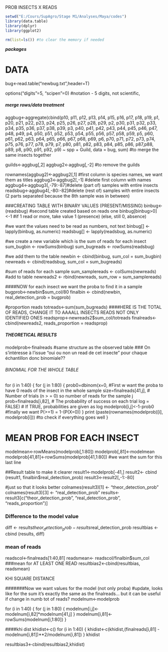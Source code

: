 ############## PROB INSECTS X READS


```{r echo=FALSE}
setwd("E:/Cours/SupAgro/Stage M1/Analyses/Maya/codes")
library(data.table)
library(dplyr)
library(ggplot2)

rm(list=ls()) #to clear the memory if needed

```

***packages***

# DATA 

bug<-read.table("newbug.txt",header=T)

options("digits"=5, "scipen"=0)  #notation - 5 digits, not scientific,

##### merge rows/data treatment #####

aggbug<-aggregate(cbind(p10, p11, p12, p13, p14, p15, p16, p17, p18, p19, p1, p20, p21, p22, p23,
                        p24, p25, p26, p27, p28, p29, p2, p30, p31, p32, p33, p34, p35, p36, p37,
                        p38, p39, p3, p40, p41, p42, p43, p44, p45, p46, p47, p48, p49, p4, p50, p51,
                        p52, p53, p54, p55, p56, p57, p58, p59, p5, p60, p61, p62, p63, p64, p65, p66,
                        p67, p68, p69, p6, p70, p71, p72, p73, p74, p75, p76, p77, p78, p79, p7, p80,
                        p81, p82, p83, p84, p85, p86, p87,p88, p89, p8, p90, p91, p92, p9) ~ spp + Guild, data = bug, sum)
#to merge the same insects together

guilds<-aggbug[,2]
aggbug2<-aggbug[,-2] #to remove the guilds

rownames(aggbug2)<-aggbug2[,1] #first column is species names, we want them as titles
aggbug3<-aggbug2[,-1] #delete first column with names
aggbug4<-aggbug3[,-79:-87]#delete (part of) samples with entire insects
readsbug<-aggbug4[,-80:-82]#delete (rest of) samples with entire insects (2 parts separated because the 8th sample was in between)

###CREATING TABLE WITH BINARY VALUES (PRESENT/MISSING)
binbug<-(readsbug) #second table created based on reads one
binbug[binbug>0]<-1 #if 1 read or more, take value 1 (presence) (else, still 0, absence)

#we want the values need to be read as numbers, not text
binbug[] <- lapply(binbug, as.numeric)
readsbug[] <- lapply(readsbug, as.numeric)


#we create a new variable which is the sum of reads for each insect
sum_bugbin <- rowSums(binbug) 
sum_bugreads <- rowSums(readsbug) 

#we add them to the table
newbin <- cbind(binbug, sum_col = sum_bugbin)
newreads <- cbind(readsbug, sum_col = sum_bugreads)

#sum of reads for each sample
sum_samplereads <- colSums(newreads)
#add to table
newreads2 <- rbind(newreads, sum_row = sum_samplereads)

####NOW for each insect we want the proba to find it in a sample
bugprob<-newbin$sum_col/80
finalbin <- cbind(newbin, real_detection_prob = bugprob)

#proportion reads
totreads<-sum(sum_bugreads) ####HERE IS THE TOTAL OF READS, CHANGE IT TO AAAALL INSECTS READS NOT ONLY IDENTIFIED ONES 
readsprop<-newreads2$sum_col/totreads
finalreads<-cbind(newreads2, reads_proportion = readsprop)


##### THEORETICAL RESULTS

modelprob<-finalreads  #same structure as the observed table
### On s'intéresse à l'issue "oui ou non un read de cet insecte" pour chaque échantillon donc binomiale??

###### BINOMIAL FOR THE WHOLE TABLE 
for (i in 1:40) {
  for (j in 1:80) {
    prob0=dbinom(x=0,   #First w want the proba to have 0 reads of the insect in the whole sample
           size=finalreads[41,j],        # Number of trials (n > = 0) so number of reads for the sample j
           prob=finalreads[i,82],        # The probability of success on each trial
           log = FALSE) # If TRUE, probabilities are given as log
    modelprob[i,j]<-1-prob0  #finally we want P(>=1) = 1-(P(X=0))
  }
  print (paste(rownames(modelprob)[i], modelprob[i])) #to check if everything goes well
}

# MEAN PROB FOR EACH INSECT
modelmean<-rowMeans(modelprob[,1:80]) 
modelprob[,81]<-modelmean
modelprob[41,81]<-rowSums(modelprob[41,1:80]) #we want the sum for this last line

##Result table to make it clearer
result1<-modelprob[-41,]
result2<- cbind (result1, finalbin$real_detection_prob)
result3<-result2[,-1:-80]

#just so that it looks better
colnames(result3)[1] <- "theor_detection_prob"  
colnames(result3)[3] <- "real_detection_prob"
results<-result3[c("theor_detection_prob", "real_detection_prob", "reads_proportion")]

### Difference to the model value

diff <- results$theor_detection_prob - results$real_detection_prob
resultbias <- cbind (results, diff)

### mean of reads
readscol<-finalreads[1:40,81]
readsmean<- readscol/finalbin$sum_col   ###mean for AT LEAST ONE READ
resultbias2<-cbind(resultbias, readsmean)


############################### KHI SQUARE DISTANCE

#######Now we want values for the model (not only proba) 
#update, looks like for the sum it's exactly the same as the finalreads... but it can be useful if change in numb tot of reads?
modelnum<-modelprob

for (i in 1:40) {
  for (j in 1:80) {
    modelnum[i,j]<- modelnum[i,82]*modelnum[41,j]
  }
  modelnum[i,81]<-rowSums(modelnum[i,1:80])
}

####khi dist
khidist<-c()
for (i in 1:40) {
  khidist<-c(khidist,(finalreads[i,81] - modelnum[i,81])**2/modelnum[i,81])
}
khidist

resultbias3<-cbind(resultbias2,khidist)







